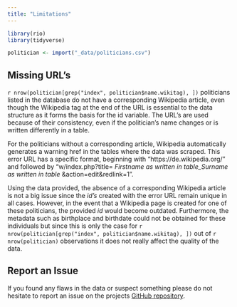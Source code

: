 ```yaml
---
title: "Limitations"
---
```


```r
library(rio)
library(tidyverse)

politician <- import("_data/politicians.csv")
```

## Missing URL's
`r nrow(politician[grep("index", politician$name.wikitag), ])` politicians listed in the database do not have a corresponding Wikipedia article, even though the Wikipedia tag at the end of the URL is essential to the data structure as it forms the basis for the id variable.  The URL’s are used because of their consistency, even if the politician's name changes or is written differently in a table.

For the politicians without a corresponding article, Wikipedia automatically generates a warning href in the tables where the data was scraped. This error URL has a specific format, beginning with "https://de.wikipedia.org/" and followed by "w/index.php?title= *Firstname as written in table_Surname as written in table* &action=edit&redlink=1".

Using the data provided, the absence of a corresponding Wikipedia article is not a big issue since the *id's* created with the error URL remain unique in all cases. However, in the event that a Wikipedia page is created for one of these politicians, the provided *id* would become outdated. Furthermore, the metadata such as birthplace and birthdate could not be obtained for these individuals but since this is only the case for `r nrow(politician[grep("index", politician$name.wikitag), ])` out of `r nrow(politician)` observations it does not really affect the quality of the data.

## Report an Issue
If you found any flaws in the data or suspect something please do not hesitate to report an issue on the projects [GitHub repository](https://github.com/StatePol/Database/issues/new).
                                              
                                              
                                              
